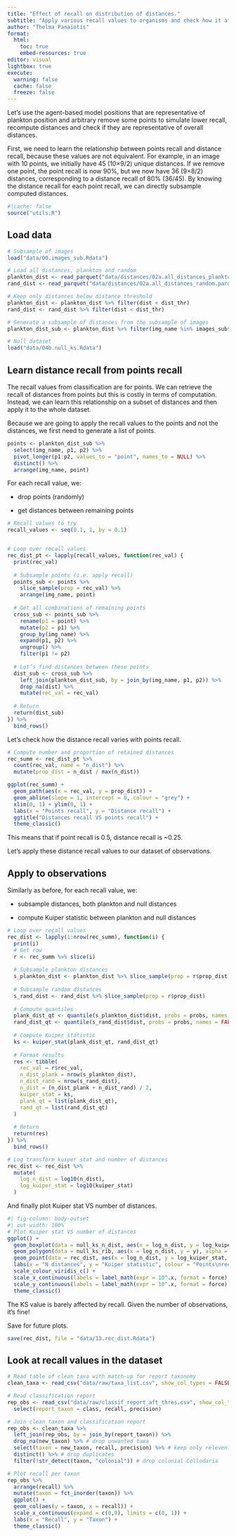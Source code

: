 ```yaml
---
title: "Effect of recall on distribution of distances."
subtitle: "Apply various recall values to organisms and check how it affects the distribution of distances."
author: "Thelma Panaïotis"
format: 
  html:
    toc: true
    embed-resources: true
editor: visual
lightbox: true
execute:
  warning: false
  cache: false
  freeze: false
---
```


Let’s use the agent-based model positions that are representative of plankton position and arbitrary remove some points to simulate lower recall, recompute distances and check if they are representative of overall distances.

First, we need to learn the relationship between points recall and distance recall, because these values are not equivalent. For example, in an image with 10 points, we initially have 45 (10×9/2) unique distances. If we remove one point, the point recall is now 90%, but we now have 36 (9×8/2) distances, corresponding to a distance recall of 80% (36/45). By knowing the distance recall for each point recall, we can directly subsample computed distances.

```r
#|cache: false
source("utils.R")
```

## Load data

```r
# Subsample of images
load("data/00.images_sub.Rdata")

# Load all distances, plankton and random
plankton_dist <- read_parquet("data/distances/02a.all_distances_plankton.parquet")
rand_dist <- read_parquet("data/distances/02a.all_distances_random.parquet")

# Keep only distances below distance threshold
plankton_dist <- plankton_dist %>% filter(dist < dist_thr)
rand_dist <- rand_dist %>% filter(dist < dist_thr)

# Generate a subsample of distances from the subsample of images
plankton_dist_sub <- plankton_dist %>% filter(img_name %in% images_sub$img_name)

# Null dataset
load("data/04b.null_ks.Rdata")

```

## Learn distance recall from points recall

The recall values from classification are for points. We can retrieve the recall of distances from points but this is costly in terms of computation. Instead, we can learn this relationship on a subset of distances and then apply it to the whole dataset.

Because we are going to apply the recall values to the points and not the distances, we first need to generate a list of points.

```r
points <- plankton_dist_sub %>% 
  select(img_name, p1, p2) %>% 
  pivot_longer(p1:p2, values_to = "point", names_to = NULL) %>% 
  distinct() %>% 
  arrange(img_name, point)
```

For each recall value, we:

-   drop points (randomly)

-   get distances between remaining points

```r
# Recall values to try
recall_values <- seq(0.1, 1, by = 0.1)


# Loop over recall values
rec_dist_pt <- lapply(recall_values, function(rec_val) {
  print(rec_val)  
  
  # Subsample points (i.e. apply recall)
  points_sub <- points %>% 
    slice_sample(prop = rec_val) %>% 
    arrange(img_name, point)
  
  # Get all combinations of remaining points
  cross_sub <- points_sub %>% 
    rename(p1 = point) %>% 
    mutate(p2 = p1) %>% 
    group_by(img_name) %>% 
    expand(p1, p2) %>% 
    ungroup() %>% 
    filter(p1 != p2)
  
  # Let’s find distances between these points
  dist_sub <- cross_sub %>% 
    left_join(plankton_dist_sub, by = join_by(img_name, p1, p2)) %>% 
    drop_na(dist) %>% 
    mutate(rec_val = rec_val)
  
  # Return
  return(dist_sub)
}) %>% 
  bind_rows()
```

Let’s check how the distance recall varies with points recall.

```r
# Compute number and proportion of retained distances
rec_summ <- rec_dist_pt %>% 
  count(rec_val, name = "n_dist") %>% 
  mutate(prop_dist = n_dist / max(n_dist))

ggplot(rec_summ) +
  geom_path(aes(x = rec_val, y = prop_dist)) + 
  geom_abline(slope = 1, intercept = 0, colour = "grey") +
  xlim(0, 1) + ylim(0, 1) +
  labs(x = "Points recall", y = "Distance recall") +
  ggtitle("Distances recall VS points recall") +
  theme_classic()
```

This means that if point recall is 0.5, distance recall is \~0.25.

Let’s apply these distance recall values to our dataset of observations.

## Apply to observations

Similarly as before, for each recall value, we:

-   subsample distances, both plankton and null distances

-   compute Kuiper statistic between plankton and null distances

```r
# Loop over recall values
rec_dist <- lapply(1:nrow(rec_summ), function(i) {
  print(i)
  # Get row
  r <- rec_summ %>% slice(i)
  
  # Subsample plankton distances
  s_plankton_dist <- plankton_dist %>% slice_sample(prop = r$prop_dist)
  
  # Subsample random distances
  s_rand_dist <- rand_dist %>% slice_sample(prop = r$prop_dist)
  
  # Compute quantiles
  plank_dist_qt <- quantile(s_plankton_dist$dist, probs = probs, names = FALSE)
  rand_dist_qt <- quantile(s_rand_dist$dist, probs = probs, names = FALSE)
  
  # Compute Kuiper statistic
  ks <- kuiper_stat(plank_dist_qt, rand_dist_qt)
  
  # Format results
  res <- tibble(
    rec_val = r$rec_val,
    n_dist_plank = nrow(s_plankton_dist),
    n_dist_rand = nrow(s_rand_dist),
    n_dist = (n_dist_plank + n_dist_rand) / 2,
    kuiper_stat = ks,
    plank_qt = list(plank_dist_qt),
    rand_qt = list(rand_dist_qt)
  )
  
  # Return
  return(res)
}) %>% 
  bind_rows()

# Log transform kuiper stat and number of distances
rec_dist <- rec_dist %>% 
  mutate(
    log_n_dist = log10(n_dist),
    log_kuiper_stat = log10(kuiper_stat)
  )

```

And finally plot Kuiper stat VS number of distances.

```r
#| fig-column: body-outset
#| out-width: 100%
# Plot Kuiper stat VS number of distances
ggplot() +
  geom_boxplot(data = null_ks_n_dist, aes(x = log_n_dist, y = log_kuiper_stat, group = log_n_dist), colour = "gray", outlier.shape = NA) +
  geom_polygon(data = null_ks_rib, aes(x = log_n_dist, y = y), alpha = 0.1) +
  geom_point(data = rec_dist, aes(x = log_n_dist, y = log_kuiper_stat, colour = rec_val)) +
  labs(x = "N distances", y = "Kuiper statistic", colour = "Points\nrecall") +
  scale_colour_viridis_c() +
  scale_x_continuous(labels = label_math(expr = 10^.x, format = force), breaks = seq(2, 8, by = 2)) +
  scale_y_continuous(labels = label_math(expr = 10^.x, format = force)) +
  theme_classic()
```

::: callout-note
The KS value is barely affected by recall. Given the number of observations, it’s fine!
:::

Save for future plots.

```r
save(rec_dist, file = "data/13.rec_dist.Rdata")
```

## Look at recall values in the dataset

```r
# Read table of clean taxa with match-up for report taxonomy
clean_taxa <- read_csv("data/raw/taxa_list.csv", show_col_types = FALSE) %>% select(taxon = orig_name, new_taxon = new_name, report_taxon = report_name)

# Read classification report
rep_obs <- read_csv("data/raw/classif_report_aft_thres.csv", show_col_types = FALSE) %>% 
  select(report_taxon = class, recall, precision)

# Join clean taxon and classification report
rep_obs <- clean_taxa %>% 
  left_join(rep_obs, by = join_by(report_taxon)) %>% 
  drop_na(new_taxon) %>% # drop unwanted taxa
  select(taxon = new_taxon, recall, precision) %>% # keep only relevent columns
  distinct() %>% # drop duplicates
  filter(!str_detect(taxon, "colonial")) # drop colonial Collodaria

# Plot recall per taxon
rep_obs %>% 
  arrange(recall) %>% 
  mutate(taxon = fct_inorder(taxon)) %>% 
  ggplot() +
  geom_col(aes(y = taxon, x = recall)) +
  scale_x_continuous(expand = c(0,0), limits = c(0, 1)) +
  labs(x = "Recall", y = "Taxon") +
  theme_classic()

```
